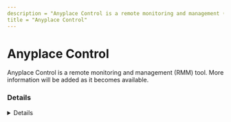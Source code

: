 ```yaml
---
description = "Anyplace Control is a remote monitoring and management (RMM) tool. More information will be added as it becomes available."
title = "Anyplace Control"
---
```




# Anyplace Control

Anyplace Control is a remote monitoring and management (RMM) tool. More information will be added as it becomes available.

### Details
<Details author={""}
         category={""}
         created={""}
         website={""}
         lastModified={"2/7/2024"}
         privileges={""}
         free={ "" }
         verification={""}
/>

#### Installation Paths
<Card code={ ["apc_host.exe"] }/>





### Forensic Artifacts




#### Network Artifacts
<EuiSpacer size="xl"/>
<NetworkArtifactsTable data={ [{"Description": "Known remote domains", "Domains": ["anyplace-control.com"], "Ports": []}] }/>




### Detections
- Detects potential network activity of Anyplace Control RMM tool
  - [Sigma Rule](https://github.com/magicsword-io/LOLRMM/blob/main/detections/sigma/anyplace_control_network_sigma.yml)
- Detects potential processes activity of Anyplace Control RMM tool
  - [Sigma Rule](https://github.com/magicsword-io/LOLRMM/blob/main/detections/sigma/anyplace_control_processes_sigma.yml)

### References
- [http://www.anyplace-control.com/anyplace-control/help/faq.htm](http://www.anyplace-control.com/anyplace-control/help/faq.htm)

